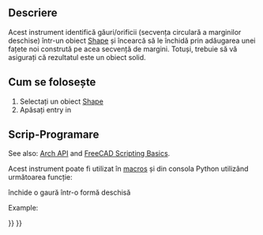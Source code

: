 <languages/>

{{Docnav
|[[Arch_RemoveShape|RemoveShape]]
|[[Arch_MergeWalls|MergeWalls]]
|[[BIM_Workbench|BIM]]
|IconL=Arch_RemoveShape.svg
|IconR=Arch_MergeWalls.svg
|IconC=Workbench_BIM.svg
}}

<div class="mw-translate-fuzzy">
{{GuiCommand/ro
|Name=Arch CloseHoles
|Name/ro=Arch CloseHoles
|MenuLocation=Arch → Utilities → Close Holes
|Workbenches=[[Arch_Workbench/ro|Arch]]
|SeeAlso=[[Arch Check/ro|Arch Check]]
}}
</div>

<span id="Description"></span>
==Descriere==

<div class="mw-translate-fuzzy">
Acest instrument identifică găuri/orificii (secvența circulară a marginilor deschise) într-un obiect [[Part_Workbench | Shape]] și încearcă să le închidă prin adăugarea unei fațete noi constrută pe acea secvență de margini. Totuși, trebuie să vă asigurați că rezultatul este un obiect solid.
</div>

<span id="Usage"></span>
<div class="mw-translate-fuzzy">
== Cum se folosește ==
</div>

<div class="mw-translate-fuzzy">
# Selectați un obiect [[Part_Workbench|Shape]]
# Apăsați  {{Button|[[Image:Arch CloseHoles.svg|16px]] [[Arch CloseHoles|Close Holes]]}} entry in {{MenuCommand|Arch → Utilities → Close Holes}}
</div>

<span id="Scripting"></span>
<div class="mw-translate-fuzzy">
== Scrip-Programare ==
</div>

See also: [[Arch_API|Arch API]] and [[FreeCAD_Scripting_Basics|FreeCAD Scripting Basics]].

<div class="mw-translate-fuzzy">
Acest instrument poate fi utilizat în [[macros|macros]]  și din consola Python utilizând următoarea funcție:
</div>
{{Code|code=
solid = closeHole(shape)
}}

<div class="mw-translate-fuzzy">
închide o gaură într-o formă deschisă
</div>

Example:
{{Code|code=
import FreeCAD, Draft, Arch

Line = Draft.makeWire([FreeCAD.Vector(0, 0, 0),FreeCAD.Vector(2000, 2000, 0)])
Wall = Arch.makeWall(Line, width=150, height=3000)

Box = FreeCAD.ActiveDocument.addObject("Part::Box", "Box")
Box.Length = 900
Box.Width = 450
Box.Height = 2000
FreeCAD.ActiveDocument.recompute()

Draft.rotate(Box, 45)
Draft.move(Box, FreeCAD.Vector(1000, 700, 0))

Arch.removeComponents(Box, Wall)
FreeCAD.ActiveDocument.recompute() 

solid = Arch.closeHole(Wall.Shape)
}}


{{Docnav
|[[Arch_RemoveShape|RemoveShape]]
|[[Arch_MergeWalls|MergeWalls]]
|[[BIM_Workbench|BIM]]
|IconL=Arch_RemoveShape.svg
|IconR=Arch_MergeWalls.svg
|IconC=Workbench_BIM.svg
}}

{{BIM_Tools_navi{{#translation:}}}}
{{Userdocnavi{{#translation:}}}}